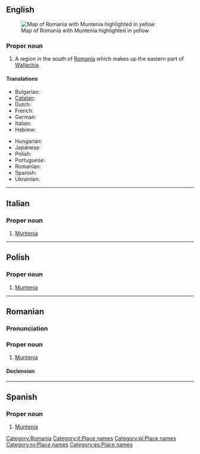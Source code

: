 ==English==
{{wikipedia}}
[[Image:Muntenia.png|thumb|right|Map of Romania with Muntenia highlighted in yellow]]

===Proper noun===
{{en-proper noun}}

# A region in the south of [[Romania]] which makes up the eastern part of [[Wallachia]].

====Translations====
{{trans-top|Muntenia}}
* Bulgarian: {{t|bg|Мунтения|f|sc=Cyrl|tr=Muntenija}}
* [[Catalan]]: {{t|ca|Muntènia|f}}
* Dutch: {{t|nl|Muntenië|n}}
* French: {{t|fr|Munténie|f}}
* German: {{t|de|Große Walachei|f}}
* Italian: {{t|it|Muntenia|f}}
* Hebrew: {{t|he|מונטניה}} {{g|Hebrew}}
{{trans-mid}}
* Hungarian: {{t|hu|Munténia}}
* Japanese: {{t|ja|ムンテニア|tr=Muntenia}}
* Polish: {{t|pl|Muntenia|f}}
* Portuguese: {{t|pt|Muntênia|f}}
* Romanian: {{t|ro|Muntenia|f}}
* Spanish: {{t|es|Muntenia|f}}
* Ukrainian: {{t|uk|Мунтенія|f|sc=Cyrl|tr=Muntenija}}
{{trans-bot}}

[[Category:Romania]]

----

==Italian==
{{wikipedia|lang=it}}

===Proper noun===
{{infl|it|proper noun|g=f}}

# [[#English|Muntenia]]

[[Category:it:Place names]]

----

==Polish==
{{wikipedia|lang=pl}}

===Proper noun===
{{infl|pl|proper noun|g=f}}

# [[#English|Muntenia]]

[[Category:pl:Place names]]

----

==Romanian==
{{wikipedia|lang=ro}}

===Pronunciation===
{{IPA|[mun'te.ni.a]|lang=ro}}

===Proper noun===
{{infl|ro|proper noun|g=f}}

# [[#English|Muntenia]]

====Declension====
{{ro-country|gend=f|Munteniei}}

[[Category:ro:Place names]]

----

==Spanish==
{{wikipedia|lang=es}}

===Proper noun===
{{infl|es|proper noun|g=f}}

# [[#English|Muntenia]]

[[Category:es:Place names]]
